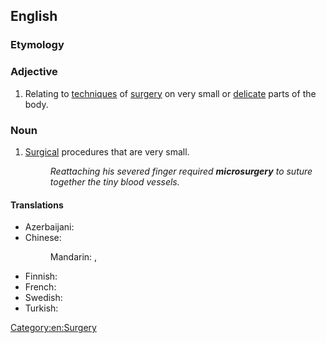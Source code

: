 ==English==
{{wikipedia}}

===Etymology===
{{prefix|en|micro|surgery}}

===Adjective===
{{en-adj|-}}

# Relating to [[technique]]s of [[surgery]] on very small or [[delicate]] parts of the body.

===Noun===
{{en-noun|microsurgeries}}

# [[surgery|Surgical]] procedures that are very small.
#: ''Reattaching his severed finger required '''microsurgery''' to suture together the tiny blood vessels.''

====Translations====
{{trans-top|surgical procedures that are very small}}
* Azerbaijani: {{t+|az|mikrocərrahiyyə}}
* Chinese:
*: Mandarin: {{t|cmn|顯微外科}}, {{t|cmn|显微外科|tr=xiǎnwēi wàikē}}
{{trans-mid}}
* Finnish: {{t|fi|mikrokirurgia}}
* French: {{t+|fr|microchirurgie|f}}
* Swedish: {{t|sv|mikrokirurgi|c}}
* Turkish: {{t+|tr|mikrocerrahi}}
{{trans-bottom}}

[[Category:en:Surgery]]